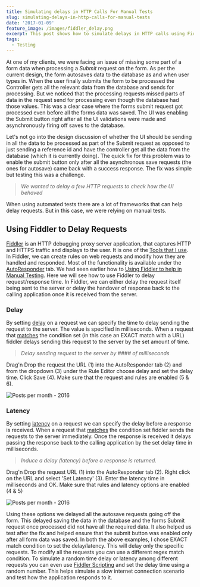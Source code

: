 ```yaml
---
title: Simulating delays in HTTP Calls For Manual Tests
slug: simulating-delays-in-http-calls-for-manual-tests
date: '2017-01-09'
feature_image: /images/fiddler_delay.png
excerpt: This post shows how to simulate delays in HTTP calls using Fiddler.
tags:
  - Testing
---
```

At one of my clients, we were facing an issue of missing some part of a form data when processing a _Submit_ request on the form. As per the current design, the form autosaves data to the database as and when user types in. When the user finally submits the form to be processed the Controller gets all the relevant data from the database and sends for processing. But we noticed that the processing requests missed parts of data in the request send for processing even though the database had those values. This was a clear case where the forms submit request got processed even before all the forms data was saved. The UI was enabling the Submit button right after all the UI validations were made and asynchronously firing off saves to the database.

Let's not go into the design discussion of whether the UI should be sending in all the data to be processed as part of the Submit request as opposed to just sending a reference id and have the controller get all the data from the database (which it is currently doing). The quick fix for this problem was to enable the submit button only after all the asynchronous save requests (the ones for autosave) came back with a success response. The fix was simple but testing this was a challenge.

> _We wanted to delay a few HTTP requests to check how the UI behaved_

When using automated tests there are a lot of frameworks that can help delay requests. But in this case, we were relying on manual tests.

## Using Fiddler to Delay Requests

[Fiddler](http://www.telerik.com/fiddler) is an HTTP debugging proxy server application, that captures HTTP and HTTPS traffic and displays to the user. It is one of the [Tools that I use](/blog/tools-that-I-use/). In Fiddler, we can create rules on web requests and modify how they are handled and responded. Most of the functionality is available under the [AutoResponder](http://docs.telerik.com/fiddler/KnowledgeBase/AutoResponder#latency) tab. We had seen earlier how to [Using Fiddler to help in Manual Testing](/blog/using-fiddler-to-help-in-manual-testing/). Here we will see how to use Fiddler to delay request/response time. In Fiddler, we can either delay the request itself being sent to the server or delay the handover of response back to the calling application once it is received from the server.

### Delay

By setting [delay](http://docs.telerik.com/fiddler/KnowledgeBase/AutoResponder#delay) on a request we can specify the time to delay sending the request to the server. The value is specified in milliseconds. When a request that [matches](http://docs.telerik.com/fiddler/KnowledgeBase/AutoResponder#matching-rules) the condition set (in this case an EXACT match with a URL) fiddler delays sending this request to the server by the set amount of time.

> _Delay sending request to the server by #### of milliseconds_

Drag'n Drop the request the URL (1) into the AutoResponder tab (2) and from the dropdown (3) under the Rule Editor choose delay and set the delay time. Click Save (4). Make sure that the request and rules are enabled (5 & 6).

![Posts per month - 2016](/images/fiddler_delay.png)

### Latency

By setting [latency](http://docs.telerik.com/fiddler/KnowledgeBase/AutoResponder#latency) on a request we can specify the delay before a response is received. When a request that [matches](http://docs.telerik.com/fiddler/KnowledgeBase/AutoResponder#matching-rules) the condition set fiddler sends the requests to the server immediately. Once the response is received it delays passing the response back to the calling application by the set delay time in milliseconds.

> _Induce a delay (latency) before a response is returned._

Drag'n Drop the request URL (1) into the AutoResponder tab (2). Right click on the URL and select 'Set Latency' (3). Enter the latency time in milliseconds and OK. Make sure that rules and latency options are enabled (4 & 5)

![Posts per month - 2016](/images/fiddler_latency.png)

Using these options we delayed all the autosave requests going off the form. This delayed saving the data in the database and the forms Submit request once processed did not have all the required data. It also helped us test after the fix and helped ensure that the submit button was enabled only after all form data was saved. In both the above examples, I chose EXACT match condition to set the delay/latency. This will delay only the specific requests. To modify all the requests you can use a different regex match condition. To simulate a random time delay or latency among different requests you can even use [Fiddler Scripting](http://docs.telerik.com/fiddler/KnowledgeBase/FiddlerScript/ModifyRequestOrResponse) and set the delay time using a random number. This helps simulate a slow internet connection scenario and test how the application responds to it.
